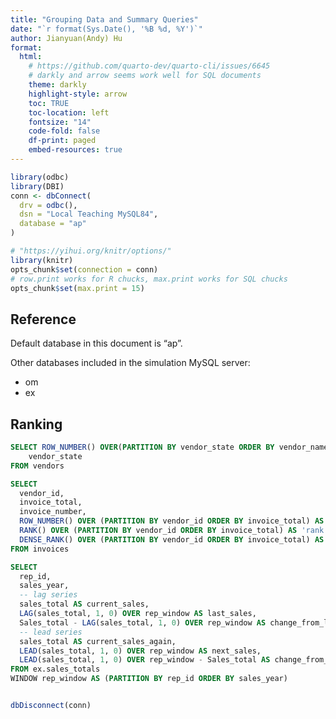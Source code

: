 ```yaml
---
title: "Grouping Data and Summary Queries"
date: "`r format(Sys.Date(), '%B %d, %Y')`"
author: Jianyuan(Andy) Hu
format: 
  html:
    # https://github.com/quarto-dev/quarto-cli/issues/6645
    # darkly and arrow seems work well for SQL documents
    theme: darkly
    highlight-style: arrow
    toc: TRUE
    toc-location: left
    fontsize: "14"
    code-fold: false
    df-print: paged
    embed-resources: true
---
```


```r
library(odbc)
library(DBI)
conn <- dbConnect(
  drv = odbc(),
  dsn = "Local Teaching MySQL84",
  database = "ap"
)

# "https://yihui.org/knitr/options/"
library(knitr)
opts_chunk$set(connection = conn)
# row.print works for R chucks, max.print works for SQL chucks
opts_chunk$set(max.print = 15)
```

## Reference

Default database in this document is "ap".

Other databases included in the simulation MySQL server:

-   om
-   ex

## Ranking

```sql
SELECT ROW_NUMBER() OVER(PARTITION BY vendor_state ORDER BY vendor_name) AS 'row_number', vendor_name,
    vendor_state
FROM vendors
```
```sql
SELECT 
  vendor_id,
  invoice_total,
  invoice_number,
  ROW_NUMBER() OVER (PARTITION BY vendor_id ORDER BY invoice_total) AS 'row_id', 
  RANK() OVER (PARTITION BY vendor_id ORDER BY invoice_total) AS 'rank', 
  DENSE_RANK() OVER (PARTITION BY vendor_id ORDER BY invoice_total) AS 'dense_rank'
FROM invoices
```
```sql
SELECT 
  rep_id, 
  sales_year,
  -- lag series
  sales_total AS current_sales,
  LAG(sales_total, 1, 0) OVER rep_window AS last_sales,
  Sales_total - LAG(sales_total, 1, 0) OVER rep_window AS change_from_last,
  -- lead series
  sales_total AS current_sales_again,
  LEAD(sales_total, 1, 0) OVER rep_window AS next_sales,
  LEAD(sales_total, 1, 0) OVER rep_window - Sales_total AS change_from_current
FROM ex.sales_totals
WINDOW rep_window AS (PARTITION BY rep_id ORDER BY sales_year)
```
```sql

```

```r
dbDisconnect(conn)
```

